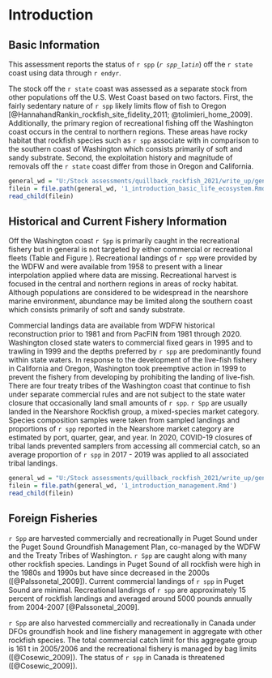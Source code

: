 # Introduction

## Basic Information

This assessment reports the status of `r spp` (*`r spp_latin`*) off the `r state` coast using data through `r endyr`. 

The stock off the `r state` coast was assessed as a separate stock from other populations off the U.S. West Coast based on two factors. First, the fairly sedentary nature of `r spp` likely limits flow of fish to Oregon [@HannahandRankin_rockfish_site_fidelity_2011; @tolimieri_home_2009]. Additionally, the primary region of recreational fishing off the Washington coast occurs in the central to northern regions. These areas have rocky habitat that rockfish species such as `r spp` associate with in comparison to the southern coast of Washington which consists primarily of soft and sandy substrate. Second, the exploitation history and magnitude of removals off the `r state` coast differ from those in Oregon and California.    

<!-- Life history -->

```r
general_wd = "U:/Stock assessments/quillback_rockfish_2021/write_up/general_text"
filein = file.path(general_wd, '1_introduction_basic_life_ecosystem.Rmd')
read_child(filein)
```

## Historical and Current Fishery Information

Off the Washington coast `r Spp` is primarily caught in the recreational fishery but in general is not targeted by either commercial or recreational fleets (Table \ref{tab:catch} and Figure \ref{fig:catch}). Recreational landings of `r spp` were provided by the WDFW and were available from 1958 to present with a linear interpolation applied where data are missing. Recreational harvest is focused in the central and northern regions in areas of rocky habitat. Although populations are considered to be widespread in the nearshore marine environment, abundance may be limited along the southern coast which consists primarily of soft and sandy substrate. 

Commercial landings data are available from WDFW historical reconstruction prior to 1981 and from PacFIN from 1981 through 2020. Washington closed state waters to commercial fixed gears in 1995 and to trawling in 1999 and the depths preferred by `r spp` are predominantly found within state waters. In response to the development of the live-fish fishery in California and Oregon, Washington took preemptive action in 1999 to prevent the fishery from developing by prohibiting the landing of live-fish. There are four treaty tribes of the Washington coast that continue to fish under separate commercial rules and are not subject to the state water closure that occasionally land small amounts of `r spp`. `r Spp` are usually landed in the Nearshore Rockfish group, a mixed-species market category. Species composition samples were taken from sampled landings and proportions of `r spp` reported in the Nearshore market category are estimated by port, quarter, gear, and year. In 2020, COVID-19 closures of tribal lands prevented samplers from accessing all commercial catch, so an average proportion of `r spp` in 2017 - 2019 was applied to all associated tribal landings.



<!-- Summary of Management History and Performance -->

```r
general_wd = "U:/Stock assessments/quillback_rockfish_2021/write_up/general_text"
filein = file.path(general_wd, '1_introduction_management.Rmd')
read_child(filein)
```

## Foreign Fisheries

`r Spp` are harvested commercially and recreationally in Puget Sound under the Puget Sound Groundfish Management Plan, co-managed by the WDFW and the Treaty Tribes of Washington. `r Spp` are caught along with many other rockfish species. Landings in Puget Sound of all rockfish were high in the 1980s and 1990s but have since decreased in the 2000s ([@Palssonetal_2009]). Current commercial landings of `r spp` in Puget Sound are minimal. Recreational landings of `r spp` are approximately 15 percent of rockfish landings and averaged around 5000 pounds annually from 2004-2007 [@Palssonetal_2009]. 

`r Spp` are also harvested commercially and recreationally in Canada under DFOs groundfish hook and line fishery management in aggregate with other rockfish species. The total commercial catch limit for this aggregate group is 161 t in 2005/2006 and the recreational fishery is managed by bag limits ([@Cosewic_2009]). The status of `r spp` in Canada is threatened ([@Cosewic_2009]). 

